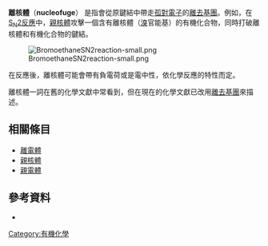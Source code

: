 '''離核體'''（'''nucleofuge'''） 是指會從原鍵結中帶走[[孤對電子|孤對電子]]的[[離去基團|離去基團]]。例如，在[[SN2反應|S<sub>N</sub>2反應]]中，[[親核體|親核體]]攻擊一個含有離核體（[[溴|溴]]官能基）的有機化合物，同時打破離核體和有機化合物的鍵結。

[[Image:BromoethaneSN2reaction-small.png|center]]

在反應後，離核體可能會帶有負電荷或是電中性，依化學反應的特性而定。

離核體一詞在舊的化學文獻中常看到，但在現在的化學文獻已改用[[離去基團|離去基團]]來描述。
==相關條目==
*[[離電體|離電體]]
*[[親核體|親核體]]
*[[親電體|親電體]]

==參考資料==
{{refbegin}}
* {{GoldBookRef | title = nucleofuge | file = N04246}}

[[Category:有機化學|Category:有機化學]]

{{Chem-stub}}